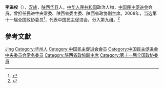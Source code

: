 '''李进权'''（{{bd|1961年|4月|}}），[[汉族|汉族]]，[[陕西|陕西]][[华县|华县]]人，[[中华人民共和国|中华人民共和国]]政治人物，[[中国民主促进会|中国民主促进会]]会员。曾担任民进中央常委、陕西省委主委、陕西省政协副主席。2008年，当选第十一届全国政协委员<ref>{{cite news|title=第十一届全国政协委员名单|url=http://www.indaa.com.cn/zt/2009qglh/zxzs/200903/t20090303_127573.html|accessdate=2013-04-09|newspaper=新华社北京1月25日电 中国人民政治协商会议第十一届全国委员会委员名单(共2237人，2008年1月25日政协第十届全国委员会常务委员会第二十次会议通过)|date=2008年1月25日|deadurl=yes|archiveurl=https://web.archive.org/web/20130928014403/http://www.indaa.com.cn/zt/2009qglh/zxzs/200903/t20090303_127573.html|archivedate=2013年9月28日|df=}}</ref>，代表中国民主促进会，分入第九组。<ref>{{cite news|title=全国政协信息-李进权|url=http://www.cppcc.gov.cn/CMS/wylibary/showJcwyxtInfoWylibary.action?tabJcwyxt.guid=11W0002950&wytype=wjwy|accessdate=2013-04-11|newspaper=全国政协委员会}}</ref>

== 參考文獻 ==
{{reflist}}

{{中国政治人物小作品}}
{{中国民主促进会第十二届中央委员会}}

{{Authority control}}
{{DEFAULTSORT:Li李}}
[[Category:李姓|Jing]]
[[Category:华州人|Category:华州人]]
[[Category:中国民主促进会会员|Category:中国民主促进会会员]]
[[Category:中国民主促进会中央委员会常务委员|Category:中国民主促进会中央委员会常务委员]]
[[Category:陝西省政協副主席|Category:陝西省政協副主席]]
[[Category:第十一届全国政协委员|Category:第十一届全国政协委员]]